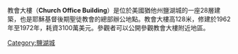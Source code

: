 {{Expand language|time=2017-03-12T13:54:05+00:00}}
{{unreferenced|time=2017-03-12T13:54:05+00:00}}
教會大樓（'''Church Office Building'''）是位於美國猶他州鹽湖城的一座28層建築，也是耶穌基督後期聖徒教會的總部辦公地點。教會大樓高128米，修建於1962年至1972年，耗資3100萬美元。參觀者可以公開參觀教會大樓附近地區。

[[Category:鹽湖城|Category:鹽湖城]]